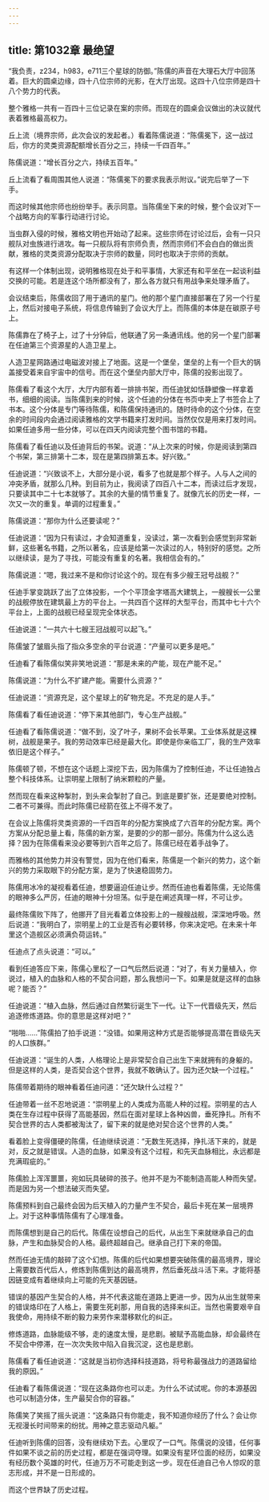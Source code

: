 ```yaml
---
---
---
```

title: 第1032章 最绝望
---



“我负责，z234，h983，e711三个星球的防御。”陈儒的声音在大理石大厅中回荡着。巨大的圆桌边缘，四十八位宗师的光影，在大厅出现。这四十八位宗师是四十八个势力的代表。

整个雅格一共有一百四十三位记录在案的宗师。而现在的圆桌会议做出的决议就代表着雅格最高权力。

丘上流（境界宗师，此次会议的发起者。）看着陈儒说道：“陈儒冕下，这一战过后，你方的灵类资源配额增长百分之三，持续一千四百年。”

陈儒说道：“增长百分之六，持续五百年。”

丘上流看了看周围其他人说道：“陈儒冕下的要求我表示附议。”说完后举了一下手。

而这时候其他宗师也纷纷举手。表示同意。当陈儒坐下来的时候，整个会议对下一个战略方向的军事行动进行讨论。

当虫群入侵的时候，雅格文明也开始动了起来。这些宗师在讨论过后，会有一只只舰队对虫族进行进攻。每一只舰队将有宗师负责，然而宗师们不会白白的做出贡献，雅格的灵类资源分配取决于宗师的数量，同时也取决于宗师的贡献。

有这样一个体制出现，说明雅格现在处于和平事情，大家还有和平坐在一起谈利益交换的可能。若是连这个场所都没有了，那么各方就只有用战争来处理矛盾了。

会议结束后，陈儒收回了用于通讯的星门。他的那个星门直接部署在了另一个行星上，然后对接电子系统，将信息传输到了会议大厅上。而陈儒的本体是在碳原子号上。

陈儒靠在了椅子上，过了十分钟后，他联通了另一条通讯线。他的另一个星门部署在任迪第三个资源星的人造卫星上。

人造卫星网路通过电磁波对接上了地面。这是一个堡垒，堡垒的上有一个巨大的锅盖接受着来自宇宙中的信号。而在这个堡垒内部大厅中，陈儒的投影出现了。

陈儒看了看这个大厅，大厅内部有着一排排书架，而任迪犹如恬静塑像一样拿着书，细细的阅读。当陈儒到来的时候，这个任迪的分体在书页中夹上了书签合上了书本。这个分体是专门等待陈儒，和陈儒保持通讯的。随时待命的这个分体，在空余的时间段内会通过阅读雅格的文学书籍来打发时间。当然仅仅是用来打发时间。如果任迪多用一些分体，可以在四天内阅读完整个图书馆的书籍。

陈儒看了看任迪以及任迪背后的书架。说道：“从上次来的时候，你是阅读到第四个书架，第三排第十二本，现在是第四排第五本。好兴致。”

任迪说道：“兴致谈不上，大部分是小说，看多了也就是那个样子。人与人之间的冲突矛盾，就那么几种。到目前为止，我阅读了四百八十二本，而读过后才发现，只要读其中二十七本就够了。其余的大量的情节重复了。就像亢长的历史一样，一次又一次的重复。单调的过程重复。”

陈儒说道：“那你为什么还要读呢？”

任迪说道：“因为只有读过，才会知道重复，没读过，第一次看到会感觉到非常新鲜，这些著名书籍，之所以著名，应该是给第一次读过的人，特别好的感觉。之所以继续读，是为了寻找，可能没有重复的名著。我相信会有的。”

陈儒说道：“嗯，我过来不是和你讨论这个的。现在有多少艘王冠号战舰？”

任迪手掌变跳跃了出了立体投影，一个个平顶金字塔高大建筑上，一艘艘长一公里的战舰停放在建筑最上方的平台上。一共四百个这样的大型平台，而其中七十六个平台上，上面的战舰已经呈现完全体状态。

任迪说道：“一共六十七艘王冠战舰可以起飞。”

陈儒皱了皱眉头指了指众多空余的平台说道：“产量可以更多是吧。”

任迪看了看陈儒似笑非笑地说道：“那是未来的产能，现在产能不足。”

陈儒说道：“为什么不扩建产能。需要什么资源？”

任迪说道：“资源充足，这个星球上的矿物充足。不充足的是人手。”

陈儒看了看任迪说道：“停下来其他部门，专心生产战舰。”

任迪看了看陈儒说道：“做不到，没了叶子，果树不会长苹果。工业体系就是这棵树，战舰是果子。我的劳动效率已经是最大化。即使是你亲临工厂，我的生产效率依旧是这个样子。”

陈儒顿了顿，不想在这个话题上深挖下去，因为陈儒为了控制任迪，不让任迪独占整个科技体系。让崇明星上限制了纳米颗粒的产量。

然而现在看来这种掣肘，到头来会掣肘了自己。到底是要扩张，还是要绝对控制。二者不可兼得。而此时陈儒已经箭在弦上不得不发了。

在会议上陈儒将灵类资源的一千四百年的分配方案换成了六百年的分配方案。两个方案从分配总量上看，陈儒的新方案，是要的少的那一部分。陈儒为什么这么选择？因为在陈儒看来没必要等到六百年之后了。陈儒已经在着手战争了。

而雅格的其他势力并没有警觉，因为在他们看来，陈儒是一个新兴的势力，这个新兴的势力采取眼下的分配方案，是为了快速稳固势力。

陈儒用冰冷的凝视看着任迪，想要逼迫任迪让步。然而任迪也看着陈儒，无论陈儒的眼神多么严厉，任迪的眼神十分坦荡。似乎是在阐述真理一样，不可让步。

最终陈儒败下阵了，他挪开了目光看着立体投影上的一艘艘战舰，深深地呼吸。然后说道：“我明白了，崇明星上的工业是否有必要转移，你来决定吧。在未来十年里这个造舰区必须满负荷运转。”

任迪点了点头说道：“可以。”

看到任迪答应下来，陈儒心里松了一口气后然后说道：“对了，有关力量植入，你说过，植入的血脉和人格的不契合问题，那么我想问一下。如果是就是这样的血脉呢？能否？”

任迪说道：“植入血脉，然后通过自然繁衍诞生下一代。让下一代晋级先天，然后追逐修炼道路。你的意思是这样对吧？”

“啪啪……”陈儒拍了拍手说道：“没错。如果用这种方式是否能够提高潜在晋级先天的人口族群。”

任迪说道：“诞生的人类，人格理论上是非常契合自己出生下来就拥有的身躯的。但是这样的人类，是否契合这个世界，我就不敢确认了。因为还欠缺一个过程。”

陈儒带着期待的眼神看着任迪问道：“还欠缺什么过程？”

任迪带着一丝不忍地说道：“崇明星上的人类成为高能人种的过程。崇明星的古人类在生存过程中获得了高能基因，然后在面对星球上各种凶兽，垂死挣扎。所有不契合世界的古人类都被淘汰了，留下来的就是绝对契合这个世界的人类。”

看着脸上变得僵硬的陈儒，任迪继续说道：“无数生死选择，挣扎活下来的，就是对，反之就是错误。人造的血脉，如果没有这个过程，和先天血脉相比，永远都是充满瑕疵的。”

陈儒脸上浑浑噩噩，宛如玩具破碎的孩子。他并不是为不能制造高能人种而失望。而是因为另一个想法破灭而失望。

陈儒预料到自己最终会因为后天植入的力量产生不契合，最后卡死在某一层境界上。对于这种事情陈儒有了心理准备。

而陈儒想到是自己的后代。陈儒在设想自己的后代，从出生下来就继承自己的血脉，产生和血脉契合的人格。最终超越自己。继承自己打下来的帝国。

然而任迪无情的敲碎了这个幻想。陈儒的后代如果想要突破陈儒的最高境界，理论上需要数百代后人，修炼到陈儒到达的最高境界，然后垂死战斗活下来。才能将基因链变成有着继续向上可能的先天基因链。

错误的基因产生契合的人格，并不代表这能在道路上更进一步。因为从出生就带来的错误烙印在了人格上，需要生死刹那，用自我的选择来纠正。当然也需要艰辛自我使命，用持续不断的毅力来劳作来潜移默化的纠正。

修炼道路，血脉能级不够，走的速度太慢，是悲剧。被赋予高能血脉，却会最终在不契合中停滞，在一次次失败中陷入自我沉淀，这也是悲剧。

陈儒看了看任迪说道：“这就是当初你选择科技道路，将号称最强战力的道路留给我的原因。”

任迪看了看陈儒说道：“现在这条路你也可以走。为什么不试试呢。你的本源基因也可以制造分体，生产最契合你的容器。”

陈儒笑了笑摇了摇头说道：“这条路只有你能走，我不知道你经历了什么？会让你无视漫长时间带来的纷扰。用神之意志驱动凡躯。”

任迪听到陈儒的回答，没有继续劝下去。心里叹了一口气。陈儒说的没错，任何事件如果不谈之前的历史过程，都是在强词夺理。如果没有星环位面的经历，如果没有经历数个英雄的时代，任迪万万不可能走到这一步。现在任迪自己令人惊叹的意志形成，并不是一日形成的。

而这个世界缺了历史过程。